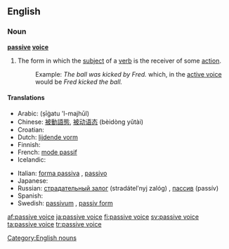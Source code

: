 ==English==

===Noun===
'''[[passive]] [[voice]]'''
# {{grammar}} The form in which the [[subject]] of a [[verb]] is the receiver of some [[action]].
#:Example: ''The ball was kicked by Fred.'' which, in the [[active voice]] would be ''Fred kicked the ball.''

====Translations====
{{trans-top|grammatical term}}
* Arabic: {{Arab|[[صيغة المجهول]]}} (ṣīġatu 'l-majhūl)
* Chinese: [[被動語態]], [[被动语态]] (bèidòng yǔtài)
* Croatian: {{t-|hr|pasiv|m}}
* Dutch: [[lijdende vorm]] {{m}}
* Finnish: {{t+|fi|passiivi}}
* French: [[mode passif]] {{m}}
* Icelandic: {{t+|is|þolmynd|f}}
{{trans-mid}}
* Italian: [[forma passiva]] {{f}}, [[passivo]] {{m}}
* Japanese: {{t-|ja|受動態|tr=[[じゅどうたい]], judōtai|sc=Jpan}}
* Russian: [[страдательный залог]] (stradátelʹnyj zalóg) {{m}}, [[пассив]] (passív) {{m}}
* Spanish: {{t-|es|voz pasiva|f}}
* Swedish: [[passivum]] {{n}}, [[passiv form]] {{c}}
{{trans-bottom}}

[[Category:English nouns]]

[[af:passive voice]]
[[ja:passive voice]]
[[fi:passive voice]]
[[sv:passive voice]]
[[ta:passive voice]]
[[tr:passive voice]]